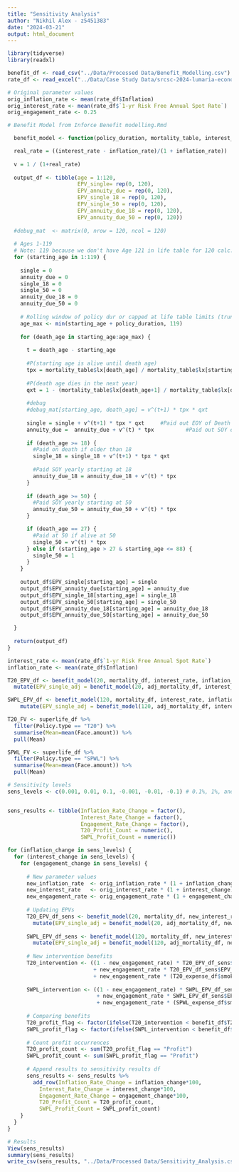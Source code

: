 ```yaml
---
title: "Sensitivity Analysis"
author: "Nikhil Alex - z5451383"
date: "2024-03-21"
output: html_document
---
```

```r
library(tidyverse)
library(readxl)
```

```r
benefit_df <- read_csv("../Data/Processed Data/Benefit_Modelling.csv")
rate_df <- read_excel("../Data/Case Study Data/srcsc-2024-lumaria-economic-data.xlsx", skip=10)
```

```r
# Original parameter values
orig_inflation_rate <- mean(rate_df$Inflation)
orig_interest_rate <- mean(rate_df$`1-yr Risk Free Annual Spot Rate`)
orig_engagement_rate <- 0.25
```

```r
# Benefit Model from Inforce Benefit modelling.Rmd

  benefit_model <- function(policy_duration, mortality_table, interest_rate, inflation_rate) {

  real_rate = ((interest_rate - inflation_rate)/(1 + inflation_rate))
  
  v = 1 / (1+real_rate)
  
  output_df <- tibble(age = 1:120, 
                      EPV_single= rep(0, 120),
                      EPV_annuity_due = rep(0, 120),
                      EPV_single_18 = rep(0, 120),
                      EPV_single_50 = rep(0, 120),
                      EPV_annuity_due_18 = rep(0, 120),
                      EPV_annuity_due_50 = rep(0, 120))
  
  #debug_mat  <- matrix(0, nrow = 120, ncol = 120)
  
  # Ages 1-119
  # Note: 119 because we don't have Age 121 in life table for 120 calc.
  for (starting_age in 1:119) {
  
    single = 0
    annuity_due = 0
    single_18 = 0
    single_50 = 0
    annuity_due_18 = 0
    annuity_due_50 = 0
    
    # Rolling window of policy dur or capped at life table limits (truncation error?)
    age_max <- min(starting_age + policy_duration, 119)
    
    for (death_age in starting_age:age_max) {
      
      t = death_age - starting_age
      
      #P(starting age is alive until death age)
      tpx = mortality_table$lx[death_age] / mortality_table$lx[starting_age]
      
      #P(death age dies in the next year)
      qxt = 1 - (mortality_table$lx[death_age+1] / mortality_table$lx[death_age])
  
      #debug
      #debug_mat[starting_age, death_age] = v^(t+1) * tpx * qxt
      
      single = single + v^(t+1) * tpx * qxt     #Paid out EOY of Death
      annuity_due =  annuity_due + v^(t) * tpx          #Paid out SOY of every year alive
      
      if (death_age >= 18) {
        #Paid on death if older than 18
        single_18 = single_18 + v^(t+1) * tpx * qxt
        
        #Paid SOY yearly starting at 18
        annuity_due_18 = annuity_due_18 + v^(t) * tpx   
      }
      
      if (death_age >= 50) {
        #Paid SOY yearly starting at 50
        annuity_due_50 = annuity_due_50 + v^(t) * tpx 
      }

      if (death_age == 27) {
        #Paid at 50 if alive at 50
        single_50 = v^(t) * tpx 
      } else if (starting_age > 27 & starting_age <= 88) {
        single_50 = 1
      }
    }
    
    output_df$EPV_single[starting_age] = single
    output_df$EPV_annuity_due[starting_age] = annuity_due
    output_df$EPV_single_18[starting_age] = single_18
    output_df$EPV_single_50[starting_age] = single_50
    output_df$EPV_annuity_due_18[starting_age] = annuity_due_18
    output_df$EPV_annuity_due_50[starting_age] = annuity_due_50

  } 
  
  return(output_df)
}
```

```r
interest_rate <- mean(rate_df$`1-yr Risk Free Annual Spot Rate`)
inflation_rate <- mean(rate_df$Inflation)

T20_EPV_df <- benefit_model(20, mortality_df, interest_rate, inflation_rate) %>%
  mutate(EPV_single_adj = benefit_model(20, adj_mortality_df, interest_rate, inflation_rate)$EPV_single)

SWPL_EPV_df <- benefit_model(120, mortality_df, interest_rate, inflation_rate) %>%
    mutate(EPV_single_adj = benefit_model(120, adj_mortality_df, interest_rate, inflation_rate)$EPV_single)
```

```r
T20_FV <- superlife_df %>%
  filter(Policy.type == "T20") %>%
  summarise(Mean=mean(Face.amount)) %>%
  pull(Mean)

SPWL_FV <- superlife_df %>%
  filter(Policy.type == "SPWL") %>%
  summarise(Mean=mean(Face.amount)) %>%
  pull(Mean)

```

```r
# Sensitivity levels
sens_levels <- c(0.001, 0.01, 0.1, -0.001, -0.01, -0.1) # 0.1%, 1%, and 10% differences


sens_results <- tibble(Inflation_Rate_Change = factor(),
                       Interest_Rate_Change = factor(),
                       Engagement_Rate_Change = factor(),
                       T20_Profit_Count = numeric(),
                       SWPL_Profit_Count = numeric())
```

```r
for (inflation_change in sens_levels) {
  for (interest_change in sens_levels) {
    for (engagement_change in sens_levels) {
      
      # New parameter values
      new_inflation_rate  <- orig_inflation_rate * (1 + inflation_change)
      new_interest_rate   <- orig_interest_rate * (1 + interest_change)
      new_engagement_rate <- orig_engagement_rate * (1 + engagement_change)
      
      # Updating EPVs
      T20_EPV_df_sens <- benefit_model(20, mortality_df, new_interest_rate, new_inflation_rate) %>%
        mutate(EPV_single_adj = benefit_model(20, adj_mortality_df, new_interest_rate, new_inflation_rate)$EPV_single)
      
      SWPL_EPV_df_sens <- benefit_model(120, mortality_df, new_interest_rate, new_inflation_rate) %>%
        mutate(EPV_single_adj = benefit_model(120, adj_mortality_df, new_interest_rate, new_inflation_rate)$EPV_single)
      
      # New intervention benefits
      T20_intervention <- ((1 - new_engagement_rate) * T20_EPV_df_sens$EPV_single 
                           + new_engagement_rate * T20_EPV_df_sens$EPV_single_adj) * T20_FV 
                           + new_engagement_rate * (T20_expense_df$smoking + T20_expense_df$screening + T20_expense_df$fitness + T20_expense_df$safety)
      
      SWPL_intervention <- ((1 - new_engagement_rate) * SWPL_EPV_df_sens$EPV_single
                            + new_engagement_rate * SWPL_EPV_df_sens$EPV_single_adj) * SPWL_FV 
                            + new_engagement_rate * (SPWL_expense_df$smoking + SPWL_expense_df$screening + SPWL_expense_df$fitness + SPWL_expense_df$safety)
      
      # Comparing benefits
      T20_profit_flag <- factor(ifelse(T20_intervention < benefit_df$T20_baseline, "Profit", "Loss"))
      SWPL_profit_flag <- factor(ifelse(SWPL_intervention < benefit_df$SPWL_baseline, "Profit", "Loss"))
      
      # Count profit occurrences
      T20_profit_count <- sum(T20_profit_flag == "Profit")
      SWPL_profit_count <- sum(SWPL_profit_flag == "Profit")
      
      # Append results to sensitivity results df
      sens_results <- sens_results %>%
        add_row(Inflation_Rate_Change = inflation_change*100,
          Interest_Rate_Change = interest_change*100,
          Engagement_Rate_Change = engagement_change*100,
          T20_Profit_Count = T20_profit_count,
          SWPL_Profit_Count = SWPL_profit_count)
    }
  }
}
```

```r
# Results
View(sens_results)
summary(sens_results)
write_csv(sens_results, "../Data/Processed Data/Sensitivity_Analysis.csv")
```